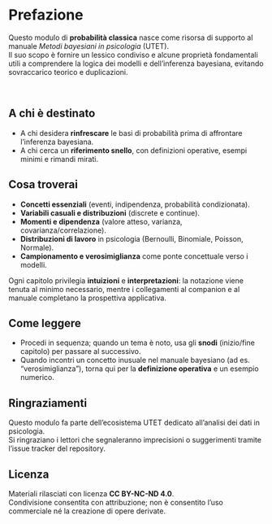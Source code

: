 # Prefazione {.unnumbered .unlisted}

Questo modulo di **probabilità classica** nasce come risorsa di supporto al manuale *Metodi bayesiani in psicologia* (UTET).  
Il suo scopo è fornire un lessico condiviso e alcune proprietà fondamentali utili a comprendere la logica dei modelli e dell’inferenza bayesiana, evitando sovraccarico teorico e duplicazioni.

\

## A chi è destinato

- A chi desidera **rinfrescare** le basi di probabilità prima di affrontare l’inferenza bayesiana.  
- A chi cerca un **riferimento snello**, con definizioni operative, esempi minimi e rimandi mirati.  

## Cosa troverai

- **Concetti essenziali** (eventi, indipendenza, probabilità condizionata).  
- **Variabili casuali e distribuzioni** (discrete e continue).  
- **Momenti e dipendenza** (valore atteso, varianza, covarianza/correlazione).  
- **Distribuzioni di lavoro** in psicologia (Bernoulli, Binomiale, Poisson, Normale).  
- **Campionamento e verosimiglianza** come ponte concettuale verso i modelli.

Ogni capitolo privilegia **intuizioni** e **interpretazioni**: la notazione viene tenuta al minimo necessario, mentre i collegamenti al companion e al manuale completano la prospettiva applicativa.

## Come leggere

- Procedi in sequenza; quando un tema è noto, usa gli **snodi** (inizio/fine capitolo) per passare al successivo.  
- Quando incontri un concetto inusuale nel manuale bayesiano (ad es. “verosimiglianza”), torna qui per la **definizione operativa** e un esempio numerico.

## Ringraziamenti

Questo modulo fa parte dell’ecosistema UTET dedicato all’analisi dei dati in psicologia.  
Si ringraziano i lettori che segnaleranno imprecisioni o suggerimenti tramite l’issue tracker del repository.

## Licenza

Materiali rilasciati con licenza **CC BY-NC-ND 4.0**.  
Condivisione consentita con attribuzione; non è consentito l’uso commerciale né la creazione di opere derivate.
